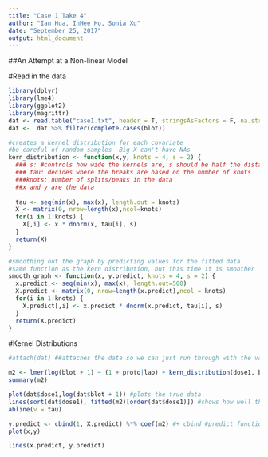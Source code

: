 ```yaml
---
title: "Case 1 Take 4"
author: "Ian Hua, InHee Ho, Sonia Xu"
date: "September 25, 2017"
output: html_document
---
```


##An Attempt at a Non-linear Model

#Read in the data
```r
library(dplyr)
library(lme4)
library(ggplot2)
library(magrittr)
dat <- read.table("case1.txt", header = T, stringsAsFactors = F, na.strings = ".", colClasses=c("character","character","numeric","numeric","numeric","numeric","numeric","numeric"))
dat <-  dat %>% filter(complete.cases(blot)) 
```

```r
#creates a kernel distribution for each covariate
#be careful of random samples--Big X can't have NAs
kern_distribution <- function(x,y, knots = 4, s = 2) {
  ### s: #controls how wide the kernels are, s should be half the distance between two knots 
  ### tau: decides where the breaks are based on the number of knots
  ###knots: number of splits/peaks in the data
  ##x and y are the data
  
  tau <- seq(min(x), max(x), length.out = knots)
  X <- matrix(0, nrow=length(x),ncol=knots)
  for(i in 1:knots) {
    X[,i] <- x * dnorm(x, tau[i], s)
  }
  return(X)
}

#smoothing out the graph by predicting values for the fitted data
#same function as the kern distribution, but this time it is smoother
smooth_graph <- function(x, y.predict, knots = 4, s = 2) {
  x.predict <- seq(min(x), max(x), length.out=500)
  X.predict <- matrix(0, nrow=length(x.predict),ncol = knots)
  for(i in 1:knots) {
    X.predict[,i] <- x.predict * dnorm(x.predict, tau[i], s)
  }
  return(X.predict)
}
```
#Kernel Distributions
```r

#attach(dat) ##attaches the data so we can just run through with the variable names

m2 <- lmer(log(blot + 1) ~ (1 + proto|lab) + kern_distribution(dose1, blot, knots = 3, s = 1) + kern_distribution(dose2, blot, knots = 3, s = 1) + kern_distribution(body, blot, knots = 2, s = 1), data = dat) #X + Z + R + S + random effect
summary(m2)

plot(dat$dose1,log(dat$blot + 1)) #plots the true data
lines(sort(dat$dose1), fitted(m2)[order(dat$dose1)]) #shows how well the model fits the true data
abline(v = tau)

y.predict <- cbind(1, X.predict) %*% coef(m2) #+ cbind #predict function is easier // but cbind(X.predicts)
plot(x,y)

lines(x.predict, y.predict)

```

